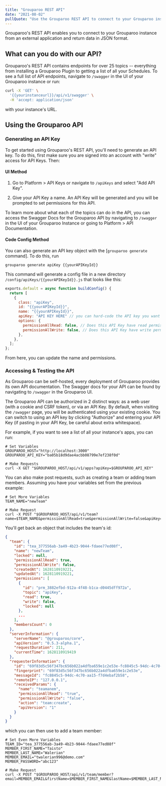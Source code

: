 ```yaml
---
title: "Grouparoo REST API"
date: "2021-08-02"
pullQuote: "Use the Grouparoo REST API to connect to your Grouparoo instance from an external application."
---
```


Grouparoo's REST API enables you to connect to your Grouparoo instance from an external application and return data in JSON format.

## What can you do with our API?

Grouparoo's REST API contains endpoints for over 25 topics -- everything from installing a Grouparoo Plugin to getting a list of all your Schedules. To see a full list of API endpoints, navigate to `/swagger` in the UI of your Grouparoo instance or run:

```bash
curl -X 'GET' \
  '{{yourinstanceurl}}/api/v1/swagger' \
  -H 'accept: application/json'
```

with your instance's URL.

## Using the Grouparoo API

### Generating an API Key

To get started using Grouparoo's REST API, you'll need to generate an API key. To do this, first make sure you are signed into an account with "write" access for API Keys. Then:

#### UI Method

1. Go to Platform > API Keys or navigate to `/apiKeys` and select "Add API Key".

2. Give your API Key a name. An API Key will be generated and you will be prompted to set permissions for this API.

<ImageInBrowserFrame
  centered
  source="Generate an API Key"
  alt="Generate an API Key"
  src="/images/docs/support/rest-api/apikeyconfig.png"
  width={820}
  height={502}
/>

To learn more about what each of the topics can do in the API, you can access the Swagger Docs for the Grouparoo API by navigating to `/swagger` in the UI of your Grouparoo Instance or going to Platform > API Documentation.

#### Code Config Method

You can also generate an API key object with the [`grouparoo generate` command]. To do this, run

```
grouparoo generate apiKey {{yourAPIKeyId}}
```

This command will generate a config file in a new directory `/config/apiKeys/{{yourAPIKeyId}}.js` that looks like this:

```js
exports.default = async function buildConfig() {
  return [
    {
      class: "apiKey",
      id: "{{yourAPIKeyId}}",
      name: "{{yourAPIKeyId}}",
      apiKey: "API KEY HERE" // you can hard-code the API key you want to use, or source it from `process.env.PRODUCTION_API_KEY`
      options: {
        permissionAllRead: false, // Does this API Key have read permission to all topics?
        permissionAllWrite: false, // Does this API Key have write permission to all topics?
      },
    },
  ];
};
```

From here, you can update the name and permissions.

### Accessing & Testing the API

As Grouparoo can be self-hosted, every deployment of Grouparoo provides its own API documentation.
The Swagger docs for your API can be found by navigating to `/swagger` in the Grouparoo UI.

<ImageInBrowserFrame
  centered
  source="Generate an API Key"
  alt="Generate an API Key"
  src="/images/docs/support/rest-api/swaggerdocs.png"
  width={820}
  height={530}
/>

The Grouparoo API can be authorized in 2 distinct ways: as a web user (with a cookie and CSRF token), or via an API Key. By default, when visiting the `/swagger` page, you will be authenticated using your existing cookie. You can switch to using an API key by clicking "Authorize" and entering your API Key (if pasting in your API Key, be careful about extra whitespace).

<ImageInBrowserFrame
  centered
  source="Generate an API Key"
  alt="Generate an API Key"
  src="/images/docs/support/rest-api/auths.png"
  width={820}
  height={521}
/>

For example, if you want to see a list of all your instance's apps, you can run:

```
# Set Variables
GROUPAROO_HOST="http://localhost:3000"
GROUPAROO_API_KEY="ba05b18d9dae4acbb08799e7ef238f0d"

# Make Requests
curl -X GET "$GROUPAROO_HOST/api/v1/apps?apiKey=$GROUPAROO_API_KEY"
```

You can also make post requests, such as creating a team or adding team members. Assuming you have your variables set from the previous example:

```
# Set More Variables
TEAM_NAME="newTeam"

# Make Request
curl -X POST "$GROUPAROO_HOST/api/v1/team?name=$TEAM_NAME&permissionAllRead=true&permissionAllWrite=false&apiKey=$GROUPAROO_API_KEY"
```

You'll get back an object that includes the team's id:

```json
{
  "team": {
    "id": "tea_377556ab-3a49-4b23-9044-fdaee77ed08f",
    "name": "newTeam",
    "locked": null,
    "permissionAllRead": true,
    "permissionAllWrite": false,
    "createdAt": 1628110919221,
    "updatedAt": 1628110919221,
    "permissions": [
      {
        "id": "prm_3882efbd-912a-4f48-b1ca-d0445dff972a",
        "topic": "apiKey",
        "read": true,
        "write": false,
        "locked": null
      },
      ...
    ],
    "membersCount": 0
  },
  "serverInformation": {
    "serverName": "@grouparoo/core",
    "apiVersion": "0.5.3-alpha.1",
    "requestDuration": 211,
    "currentTime": 1628110919419
  },
  "requesterInformation": {
    "id": "69f83d5c56f347bc656b022a4dfba659e1c2e53e-fc8845c5-94dc-4c70-aa15-f7d4ebaf2b58",
    "fingerprint": "69f83d5c56f347bc656b022a4dfba659e1c2e53e",
    "messageId": "fc8845c5-94dc-4c70-aa15-f7d4ebaf2b58",
    "remoteIP": "127.0.0.1",
    "receivedParams": {
      "name": "teamanem",
      "permissionAllRead": "true",
      "permissionAllWrite": "false",
      "action": "team:create",
      "apiVersion": "1"
    }
  }
}
```

which you can then use to add a team member:

```
# Set Even More Variables
TEAM_ID="tea_377556ab-3a49-4b23-9044-fdaee77ed08f"
MEMBER_FIRST_NAME="Taisto"
MEMBER_LAST_NAME="Walerian"
MEMBER_EMAIL="twalerian996@demo.com"
MEMBER_PASSWORD="abc123"

# Make Request
curl -X POST "$GROUPAROO_HOST/api/v1/team/member?email=MEMBER_EMAIL&firstName=$MEMBER_FIRST_NAME&lastName=$MEMBER_LAST_NAME&password=$MEMBER_PASSWORD&subscribed=true&teamId=$TEAM_ID&apiKey=GROUPAROO_API_KEY"
```
